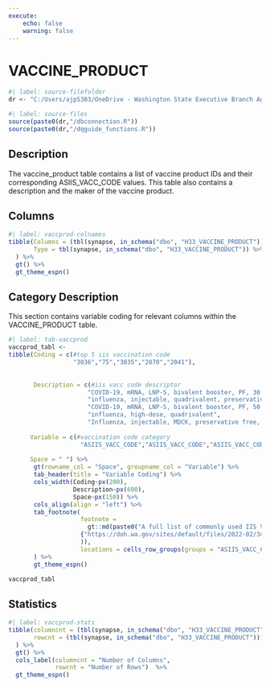 ```yaml
---
execute:
    echo: false
    warning: false
---
```


# VACCINE_PRODUCT {.unnumbered}

```r
#| label: source-filefolder
dr <- "C:/Users/ajp5303/OneDrive - Washington State Executive Branch Agencies/source_scripts"
```

```r
#| label: source-files
source(paste0(dr,"/dbconnection.R"))
source(paste0(dr,"/dqguide_functions.R"))
```

## Description

The vaccine_product table contains a list of vaccine product IDs and their corresponding ASIIS_VACC_CODE values. This table also contains a description and the maker of the vaccine product.

## Columns

```r
#| label: vaccprod-colnames
tibble(Columns = (tbl(synapse, in_schema("dbo", "H33_VACCINE_PRODUCT")) %>% colnames()),
       Type = tbl(synapse, in_schema("dbo", "H33_VACCINE_PRODUCT")) %>% head(1) %>% as_tibble() %>% sapply(class)
  ) %>%
  gt() %>%
  gt_theme_espn()
```

## Category Description

This section contains variable coding for relevant columns within the VACCINE_PRODUCT table.

```r
#| label: tab-vaccprod
vaccprod_tabl <-
tibble(Coding = c(#top 5 iis vaccination code 
                  "3036","75","3035","2070","2041"), 
                      
              
       Description = c(#iis vacc code descriptor
                      "COVID-19, mRNA, LNP-S, bivalent booster, PF, 30 mcg/0.3 mL dose", 
                      "influenza, injectable, quadrivalent, preservative free",
                      "COVID-19, mRNA, LNP-S, bivalent booster, PF, 50 mcg/0.5 mL or 25mcg/0.25 mL dose",
                      "influenza, high-dose, quadrivalent",
                      "Influenza, injectable, MDCK, preservative free, quadrivalent"), 
                               
      Variable = c(#vaccination code category
                    "ASIIS_VACC_CODE","ASIIS_VACC_CODE","ASIIS_VACC_CODE","ASIIS_VACC_CODE","ASIIS_VACC_CODE"),  
                    
      Space = " ") %>%
       gt(rowname_col = "Space", groupname_col = "Variable") %>%
       tab_header(title = "Variable Coding") %>%
       cols_width(Coding~px(200),
                  Description~px(600),
                  Space~px(150)) %>%
       cols_align(align = "left") %>%
       tab_footnote(
                    footnote = 
                      gt::md(paste0("A full list of commonly used IIS Vaccination Codes in WA is available at: ",
                    {"https://doh.wa.gov/sites/default/files/2022-02/348-580-ConsolidatedBestChoicesGuide.pdf"}
                    )),
                    locations = cells_row_groups(groups = "ASIIS_VACC_CODE")
       ) %>%
       gt_theme_espn()

vaccprod_tabl
```

## Statistics

```r
#| label: vaccprod-stats
tibble(columncnt = (tbl(synapse, in_schema("dbo", "H33_VACCINE_PRODUCT")) %>% ncol()),
       rowcnt = (tbl(synapse, in_schema("dbo", "H33_VACCINE_PRODUCT"))) %>% nrow2()
  ) %>%
  gt() %>%
  cols_label(columncnt = "Number of Columns",
             rowcnt = "Number of Rows")  %>%
  gt_theme_espn()
```
